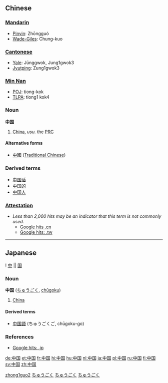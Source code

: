 == Chinese ==
===[[Mandarin]]===
*[[Pinyin]]: Zhōngguó
*[[Wade-Giles]]: Chung-kuo

===[[Cantonese]]===
*[[Yale romanization|Yale]]: Jūnggwok, Jung1gwok3
*[[Jyutping]]: Zung1gwok3

===[[Min Nan]]===
*[[POJ]]: tiong-kok
*[[TLPA]]: tiong1 kok4

===Noun===
'''[[中]][[国]]'''

#[[China]], ''usu.'' the [[PRC]]

====Alternative forms====
*[[中國]] ([[Traditional Chinese]])

===Derived terms===
*[[中国话]]
*[[中国的]]
*[[中国人]]

===[[Attestation]]===
*''Less than 2,000 hits may be an indicator that this term is not commonly used.''
**[http://www.google.cn/search?as_q=&num=10&hl=zh-CN&btnG=Google+%E6%90%9C%E7%B4%A2&as_epq=%E4%B8%AD%E5%9B%BD&as_oq=&as_eq=&lr=&as_ft=i&as_filetype=&as_qdr=all&as_occt=any&as_dt=i&as_sitesearch=.cn&as_rights= Google hits .cn]
**[http://www.google.com.tw/search?as_q=&num=10&hl=zh-TW&btnG=Google+%E6%90%9C%E5%B0%8B&as_epq=%E4%B8%AD%E5%9C%8B&as_oq=&as_eq=&lr=&as_ft=i&as_filetype=&as_qdr=all&as_occt=any&as_dt=i&as_sitesearch=.tw&as_rights=&safe=images Google hits: .tw]

[[Category:zh-cn:Proper nouns|zhong1guo2]]
----

==Japanese==
{{ja-kanjitab-top}}
! [[中]] || [[国]]
{{ja-kanjitab-bottom}}
===Noun===
'''中国''' ([[ちゅうごく]], [[chūgoku]])

# [[China]]

====Derived terms====
*[[中国語]] (ちゅうごくご, chūgoku-go)


===References===
*[http://www.google.co.jp/search?as_q=&num=10&hl=ja&btnG=Google+%E6%A4%9C%E7%B4%A2&as_epq=%E4%B8%AD%E5%9B%BD&as_oq=&as_eq=&lr=&as_ft=i&as_filetype=&as_qdr=all&as_occt=any&as_dt=i&as_sitesearch=.jp&as_rights= Google hits: .jp]

[[Category:Japanese language|ちゅうごく]]
[[Category:Japanese nouns|ちゅうごく]]
[[Category:ja:Countries|ちゅうごく]]

[[de:中国]]
[[et:中国]]
[[fr:中国]]
[[hi:中国]]
[[hu:中国]]
[[nl:中国]]
[[ja:中国]]
[[pl:中国]]
[[ru:中国]]
[[fi:中国]]
[[sv:中国]]
[[zh:中国]]